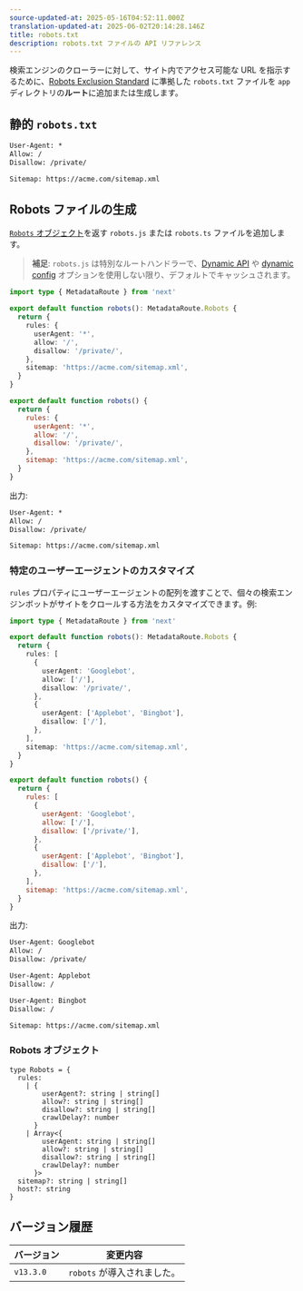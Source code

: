 ```yaml
---
source-updated-at: 2025-05-16T04:52:11.000Z
translation-updated-at: 2025-06-02T20:14:28.146Z
title: robots.txt
description: robots.txt ファイルの API リファレンス
---
```


検索エンジンのクローラーに対して、サイト内でアクセス可能な URL を指示するために、[Robots Exclusion Standard](https://en.wikipedia.org/wiki/Robots.txt#Standard) に準拠した `robots.txt` ファイルを `app` ディレクトリの**ルート**に追加または生成します。

## 静的 `robots.txt`

```txt filename="app/robots.txt"
User-Agent: *
Allow: /
Disallow: /private/

Sitemap: https://acme.com/sitemap.xml
```

## Robots ファイルの生成

[`Robots` オブジェクト](#robots-object)を返す `robots.js` または `robots.ts` ファイルを追加します。

> **補足**: `robots.js` は特別なルートハンドラーで、[Dynamic API](/docs/app/deep-dive/caching#dynamic-apis) や [dynamic config](/docs/app/deep-dive/caching#segment-config-options) オプションを使用しない限り、デフォルトでキャッシュされます。

```ts filename="app/robots.ts" switcher
import type { MetadataRoute } from 'next'

export default function robots(): MetadataRoute.Robots {
  return {
    rules: {
      userAgent: '*',
      allow: '/',
      disallow: '/private/',
    },
    sitemap: 'https://acme.com/sitemap.xml',
  }
}
```

```js filename="app/robots.js" switcher
export default function robots() {
  return {
    rules: {
      userAgent: '*',
      allow: '/',
      disallow: '/private/',
    },
    sitemap: 'https://acme.com/sitemap.xml',
  }
}
```

出力:

```txt
User-Agent: *
Allow: /
Disallow: /private/

Sitemap: https://acme.com/sitemap.xml
```

### 特定のユーザーエージェントのカスタマイズ

`rules` プロパティにユーザーエージェントの配列を渡すことで、個々の検索エンジンボットがサイトをクロールする方法をカスタマイズできます。例:

```ts filename="app/robots.ts" switcher
import type { MetadataRoute } from 'next'

export default function robots(): MetadataRoute.Robots {
  return {
    rules: [
      {
        userAgent: 'Googlebot',
        allow: ['/'],
        disallow: '/private/',
      },
      {
        userAgent: ['Applebot', 'Bingbot'],
        disallow: ['/'],
      },
    ],
    sitemap: 'https://acme.com/sitemap.xml',
  }
}
```

```js filename="app/robots.js" switcher
export default function robots() {
  return {
    rules: [
      {
        userAgent: 'Googlebot',
        allow: ['/'],
        disallow: ['/private/'],
      },
      {
        userAgent: ['Applebot', 'Bingbot'],
        disallow: ['/'],
      },
    ],
    sitemap: 'https://acme.com/sitemap.xml',
  }
}
```

出力:

```txt
User-Agent: Googlebot
Allow: /
Disallow: /private/

User-Agent: Applebot
Disallow: /

User-Agent: Bingbot
Disallow: /

Sitemap: https://acme.com/sitemap.xml
```

### Robots オブジェクト

```tsx
type Robots = {
  rules:
    | {
        userAgent?: string | string[]
        allow?: string | string[]
        disallow?: string | string[]
        crawlDelay?: number
      }
    | Array<{
        userAgent: string | string[]
        allow?: string | string[]
        disallow?: string | string[]
        crawlDelay?: number
      }>
  sitemap?: string | string[]
  host?: string
}
```

## バージョン履歴

| バージョン   | 変更内容              |
| --------- | -------------------- |
| `v13.3.0` | `robots` が導入されました。 |
